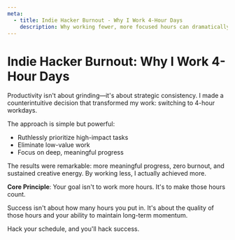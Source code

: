 ```yaml
---
meta:
  - title: Indie Hacker Burnout - Why I Work 4-Hour Days
    description: Why working fewer, more focused hours can dramatically boost your productivity and creativity.
---
```


# Indie Hacker Burnout: Why I Work 4-Hour Days

Productivity isn't about grinding—it's about strategic consistency. I made a counterintuitive decision that transformed my work: switching to 4-hour workdays.

The approach is simple but powerful:
- Ruthlessly prioritize high-impact tasks
- Eliminate low-value work
- Focus on deep, meaningful progress

The results were remarkable: more meaningful progress, zero burnout, and sustained creative energy. By working less, I actually achieved more.

**Core Principle**: Your goal isn't to work more hours. It's to make those hours count.

Success isn't about how many hours you put in. It's about the quality of those hours and your ability to maintain long-term momentum.

Hack your schedule, and you'll hack success.
